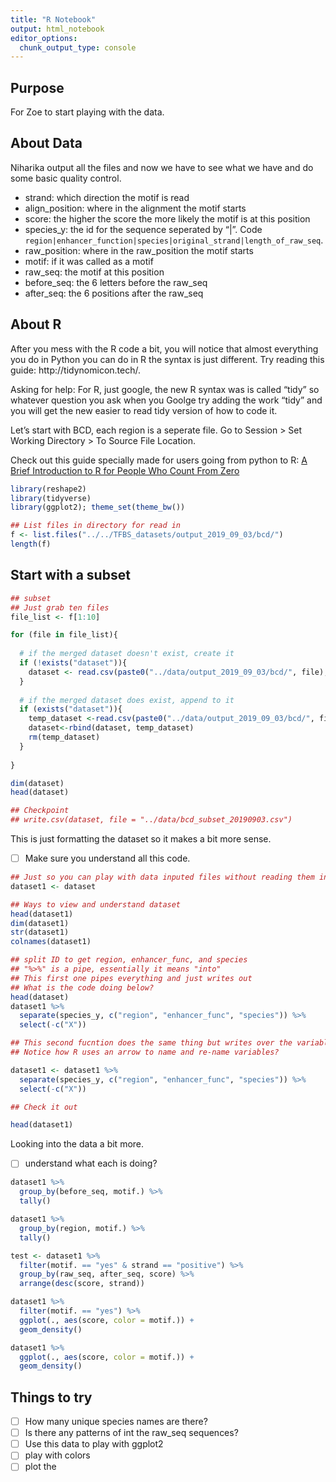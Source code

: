 ```yaml
---
title: "R Notebook"
output: html_notebook
editor_options: 
  chunk_output_type: console
---
```


## Purpose
For Zoe to start playing with the data.

## About Data

Niharika output all the files and now we have to see what we have and do some basic quality control. 

-  strand: which direction the motif is read
-  align_position: where in the alignment the motif starts
-  score: the higher the score the more likely the motif is at this position
-  species_y: the id for the sequence seperated by "|". Code `region|enhancer_function|species|original_strand|length_of_raw_seq`. 
-  raw_position: where in the raw_position the motif starts
-  motif: if it was called as a motif
- raw_seq: the motif at this position
- before_seq: the 6 letters before the raw_seq
- after_seq: the 6 positions after the raw_seq

## About R

After you mess with the R code a bit, you will notice that almost everything you do in Python you can do in R the syntax is just different. Try reading this guide: http://tidynomicon.tech/.

Asking for help: For R, just google, the new R syntax was is called "tidy" so whatever question you ask when you Goolge try adding the work "tidy" and you will get the new easier to read tidy version of how to code it. 

Let's start with BCD, each region is a seperate file. Go to Session > Set Working Directory > To Source File Location.

Check out this guide specially made for users going from python to R: [A Brief Introduction to R for People Who Count From Zero](http://tidynomicon.tech/)


```r
library(reshape2)
library(tidyverse)
library(ggplot2); theme_set(theme_bw())

## List files in directory for read in
f <- list.files("../../TFBS_datasets/output_2019_09_03/bcd/")
length(f)

```

## Start with a subset

```r
## subset
## Just grab ten files
file_list <- f[1:10]

for (file in file_list){
       
  # if the merged dataset doesn't exist, create it
  if (!exists("dataset")){
    dataset <- read.csv(paste0("../data/output_2019_09_03/bcd/", file), header=TRUE)
  }
   
  # if the merged dataset does exist, append to it
  if (exists("dataset")){
    temp_dataset <-read.csv(paste0("../data/output_2019_09_03/bcd/", file), header=TRUE)
    dataset<-rbind(dataset, temp_dataset)
    rm(temp_dataset)
  }
 
}

dim(dataset)  
head(dataset)

## Checkpoint
## write.csv(dataset, file = "../data/bcd_subset_20190903.csv")
```


This is just formatting the dataset so it makes a bit more sense.  

- [ ] Make sure you understand all this code.
```r
## Just so you can play with data inputed files without reading them in again
dataset1 <- dataset

## Ways to view and understand dataset
head(dataset1)
dim(dataset1)
str(dataset1)
colnames(dataset1)

## split ID to get region, enhancer_func, and species
## "%>%" is a pipe, essentially it means "into"
## This first one pipes everything and just writes out
## What is the code doing below?
head(dataset)
dataset1 %>% 
  separate(species_y, c("region", "enhancer_func", "species")) %>%
  select(-c("X")) 

## This second fucntion does the same thing but writes over the variabl to update.  
## Notice how R uses an arrow to name and re-name variables? 

dataset1 <- dataset1 %>% 
  separate(species_y, c("region", "enhancer_func", "species")) %>%
  select(-c("X"))

## Check it out

head(dataset1)
```

Looking into the data a bit more. 

- [ ] understand what each is doing?

```r
dataset1 %>%
  group_by(before_seq, motif.) %>%
  tally()

dataset1 %>%
  group_by(region, motif.) %>%
  tally()

test <- dataset1 %>%
  filter(motif. == "yes" & strand == "positive") %>%
  group_by(raw_seq, after_seq, score) %>%
  arrange(desc(score, strand))

dataset1 %>%
  filter(motif. == "yes") %>%
  ggplot(., aes(score, color = motif.)) +
  geom_density()

dataset1 %>%
  ggplot(., aes(score, color = motif.)) +
  geom_density()
```

## Things to try


- [ ] How many unique species names are there?
- [ ] Is there any patterns of int the raw_seq sequences?
- [ ] Use this data to play with ggplot2
- [ ] play with colors
- [ ] plot the 

```r

```
